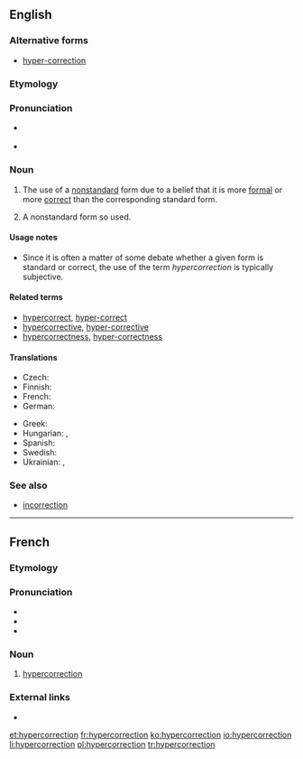 ==English==
{{was wotd|2009|August|8}}
{{wikipedia}}

===Alternative forms===
* [[hyper-correction]]

===Etymology===
{{prefix|hyper|correction|lang=en}}

===Pronunciation===
* {{a|UK}} {{IPA|/ˌhaɪ.pə.kəˈɹɛk.ʃən/|lang=en}}
* {{a|US}} {{IPA|/ˌhaɪ.pɚ.kəˈɹɛk.ʃən/|lang=en}}

===Noun===
{{en-noun}}

# {{label|en|linguistics}} The use of a [[nonstandard]] form due to a belief that it is more [[formal]] or more [[correct]] than the corresponding standard form.
# {{label|en|linguistics}} A nonstandard form so used.

====Usage notes====
* Since it is often a matter of some debate whether a given form is standard or correct, the use of the term ''hypercorrection'' is typically subjective.

====Related terms====
* [[hypercorrect]], [[hyper-correct]]
* [[hypercorrective]], [[hyper-corrective]]
* [[hypercorrectness]], [[hyper-correctness]]

====Translations====
{{trans-top|use of a nonstandard form}}
* Czech: {{t+|cs|hyperkorektnost|f}}
* Finnish: {{t|fi|hyperkorjaus}}
* French: {{t+|fr|hypercorrection|f}}
* German: {{t+|de|Hyperkorrektur|f}}
{{trans-mid}}
* Greek: {{t|el|υπερδιόρθωση|f|sc=Grek}}
* Hungarian: {{t|hu|hiperkorrekció}}, {{t|hu|túlhelyesbítés}}
* Spanish: {{t|es|ultracorrección|f}}
* Swedish: {{t+|sv|hyperkorrektion|c}}
* Ukrainian: {{t|uk|надвиправлення|n|sc=Cyrl}}, {{t|uk|гіперкорекція|f|sc=Cyrl}}
{{trans-bottom}}

===See also===
* [[incorrection]]

----

==French==

===Etymology===
{{prefix|hyper|correction|lang=fr}}

===Pronunciation===
* {{IPA|/i.pɛʁ.kɔ.ʁɛk.sjɔ̃/|lang=fr}}
* {{homophones|hypercorrections|lang=fr}}
* {{hyphenation|hy|per|co|rrec|tion|lang=fr}}

===Noun===
{{fr-noun|f}}

# [[#English|hypercorrection]]

===External links===
* {{R:TLFi}}

[[et:hypercorrection]]
[[fr:hypercorrection]]
[[ko:hypercorrection]]
[[io:hypercorrection]]
[[li:hypercorrection]]
[[pl:hypercorrection]]
[[tr:hypercorrection]]